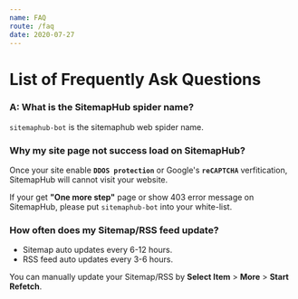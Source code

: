 ```yaml
---
name: FAQ
route: /faq
date: 2020-07-27
---
```


# List of Frequently Ask Questions

### A: What is the SitemapHub spider name?

`sitemaphub-bot` is the sitemaphub web spider name.

### Why my site page not success load on SitemapHub?

Once your site enable **`DDOS protection`** or Google's **`reCAPTCHA`** verfitication, SitemapHub will cannot visit your website.

If your get **"One more step"** page or show 403 error message on SitemapHub, please put `sitemaphub-bot` into your white-list.

### How often does my Sitemap/RSS feed update? 

- Sitemap auto updates every 6-12 hours.
- RSS feed auto updates every 3-6 hours.

You can manually update your Sitemap/RSS by **Select Item** > **More** > **Start Refetch**.
